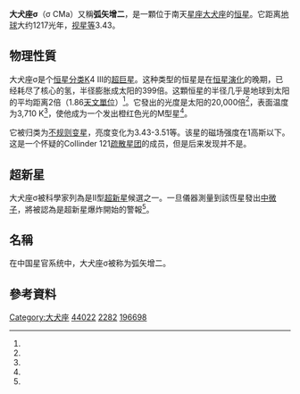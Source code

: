 
{{Starbox begin
| name = 大犬座σ
}}
{{Starbox image
| image = <div style="position: relative">[[File:Canis_Major_IAU.svg|250px]]
| caption=大犬座
}}
{{Starbox observe
| epoch    = J2000
| constell = [[大犬座|大犬座]]
| ra       = {{RA|07|01|43.14779}}
| dec      = {{DEC|–27|56|05.3898}}
| appmag_v = +3.43
| 星官 = [[弧矢|弧矢]]（[[井宿|井宿]]）
}}
{{Starbox character
| class    = K4 III<ref name=abt/>
| b-v      = +1.73
| u-b      = +1.88
| variable = LC[[不规则变星|不规则变星]]
}}
{{Starbox astrometry
| radial_v = +22.11
| prop_mo_ra  = –5.98
| prop_mo_dec = +4.59
| parallax = 2.7
| p_error  = 0.19
| absmag_v = –4.43
}}
{{Starbox detail
| mass     = {{nowrap|14 ± 0.1}}
| radius   = 399<ref name=messinio>{{cite journal |arxiv=1905.03744 |bibcode=2019AJ....158...20M |doi=10.3847/1538-3881/ab1cbd |title=A Catalog of Known Galactic K-M Stars of Class I Candidate Red Supergiants in Gaia DR2 |year=2019 |last1=Messineo |first1=M. |last2=Brown |first2=A. G. A. |journal=The Astronomical Journal |volume=158 |issue=1 |page=20 |s2cid=148571616 }}</ref>
| luminosity  = 38,000
| temperature = 3,877
| gravity  = 1.00
| metal_fe = +0.16
| rotational_velocity = 
| age_myr  = {{nowrap|16.4 ± 0.5}}
}}
{{Starbox catalog
| names =[[依巴谷星表|HIP]] 33856，[[SAO星表|SAO]] 172797，[[HD星表|HD]] 52877，[[HR星表|HR]] 2646}}
{{Starbox reference |Simbad=HR+2646}}
{{Starbox end}}

'''大犬座σ'''（σ CMa）又稱'''弧矢增二'''，是一顆位于南天[[星座|星座]][[大犬座|大犬座]]的[[恒星|恒星]]。它距离[[地球|地球]]大约1217光年，[[视星等|视星等]]3.43。

==物理性質==
大犬座σ是个[[恒星分类|恒星分类]]K4 III的[[超巨星|超巨星]]。这种类型的恒星是在[[恒星演化|恒星演化]]的晚期，已经耗尽了核心的氢，半径膨胀成太阳的399倍。这顆恒星的半径几乎是地球到太阳的平均距离2倍（1.86[[天文單位|天文單位]]）<ref name=size/>。它發出的光度是太阳的20,000倍<ref name=aaa352_495/>，表面温度为3,710 K<ref name=messinio/>，使他成为一个发出橙红色光的M型星<ref name=csiro/>。

它被归类为[[不规则变星|不规则变星]]，亮度变化为3.43-3.51等。该星的磁场强度在1高斯以下。这是一个怀疑的Collinder 121[[疏散星团|疏散星团]]的成员，但是后来发现并不是。

==超新星==
大犬座σ被科學家列為是II型[[超新星|超新星]]候選之一。一旦儀器測量到該恆星發出[[中微子|中微子]]，將被認為是超新星爆炸開始的警報<ref name=kamland/>。

==名稱==
在中国星官系统中，大犬座σ被称为弧矢增二。

==參考資料==
{{reflist|refs=
<ref name=size>1 [[solar_radius|solar radius]] = 0.0046491 Astronomical Units, so 420 × 0.00465 = 1.86.</ref>

<ref name=abt>{{cite journal|bibcode=2008ApJS..176..216A|title=Visual Multiples. IX. MK Spectral Types|journal=The Astrophysical Journal Supplement Series|volume=176|pages=216–217|last1=Abt|first1=Helmut A|year=2008|issue=1|doi=10.1086/525529|doi-access=free}}</ref>


<ref name=aaa352_495>{{citation | last1=Mallik | first1=Sushma V. | title=Lithium abundance and mass | journal=Astronomy and Astrophysics | volume=352 | pages=495–507 |date=December 1999 | bibcode=1999A&A...352..495M }}</ref>

<ref name=csiro>{{citation | title=The Colour of Stars | date=December 21, 2004 | work=Australia Telescope, Outreach and Education | publisher=Commonwealth Scientific and Industrial Research Organisation | url=http://outreach.atnf.csiro.au/education/senior/astrophysics/photometry_colour.html | accessdate=2012-01-16 | archive-date=2012-02-22 | archive-url=https://web.archive.org/web/20120222183238/http://outreach.atnf.csiro.au/education/senior/astrophysics/photometry_colour.html | dead-url=no }}</ref>

<ref name=kamland>{{cite journal|bibcode=2016ApJ...818...91A|arxiv=1506.01175|title=KamLAND Sensitivity to Neutrinos from Pre-supernova Stars|journal=The Astrophysical Journal|volume=818|pages=91|last1=Asakura|first1=K.|last2=Gando|first2=A.|last3=Gando|first3=Y.|last4=Hachiya|first4=T.|last5=Hayashida|first5=S.|last6=Ikeda|first6=H.|last7=Inoue|first7=K.|last8=Ishidoshiro|first8=K.|last9=Ishikawa|first9=T.|last10=Ishio|first10=S.|last11=Koga|first11=M.|last12=Matsuda|first12=S.|last13=Mitsui|first13=T.|last14=Motoki|first14=D.|last15=Nakamura|first15=K.|last16=Obara|first16=S.|last17=Oura|first17=T.|last18=Shimizu|first18=I.|last19=Shirahata|first19=Y.|last20=Shirai|first20=J.|last21=Suzuki|first21=A.|last22=Tachibana|first22=H.|last23=Tamae|first23=K.|last24=Ueshima|first24=K.|last25=Watanabe|first25=H.|last26=Xu|first26=B. D.|last27=Kozlov|first27=A.|last28=Takemoto|first28=Y.|last29=Yoshida|first29=S.|last30=Fushimi|first30=K.|display-authors=29|year=2016|issue=1|doi=10.3847/0004-637X/818/1/91|s2cid=217747197}}</ref>
}}


{{大犬座恒星}}
[[Category:大犬座|Category:大犬座]]
[[Category:HD和HDE天體|44022]]
[[Category:HR天體|2282]]
[[Category:SAO天體|196698]]